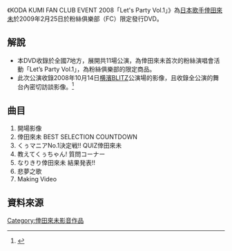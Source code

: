 {{Infobox Album
| Name        = KODA KUMI FAN CLUB EVENT 2008「Let's Party Vol.1」
| Type        = [[video|video]]
| Artist      = [[倖田來未|倖田來未]]
| Released    = 2009年2月25日
| Genre       = [[J-POP|J-POP]]
| Length      =
| Label       = [[rhythm_zone|rhythm zone]]
| Chart position = 
| Certification = 
| Last album  = [[KODA_KUMI_LIVE_TOUR_2008_～Kingdom～|KODA KUMI LIVE TOUR 2008 ～Kingdom～]]
| This album  = '''KODA KUMI FAN CLUB EVENT 2008「Let's Party Vol.1'''
| Next album  = [[KODA_KUMI_LIVE_TOUR_2009_～TRICK～|KODA KUMI LIVE TOUR 2009 ～TRICK～]]<br /> （2010年）
}}

《KODA KUMI FAN CLUB EVENT 2008「Let's Party Vol.1」》為[[日本|日本]][[歌手|歌手]][[倖田來未|倖田來未]]於2009年2月25日於粉絲俱樂部（FC）限定發行DVD。

==解說==
*本DVD收錄於全國7地方，展開共11場公演，為倖田來未首次的粉絲演唱會活動「Let’s Party Vol.1」，為粉絲俱樂部的限定商品。 
*此次公演收錄2008年10月14日[[横濱|横濱]]BLITZ公演場的影像，且收錄全公演的舞台內密切訪談影像。<ref name="KODA KUMI FAN CLUB EVENT 2008「Let's Party Vol.1」">{{cite web |url=http://rhythmzone.net/koda/discography/RZB1-46159.html |title=KODA KUMI FAN CLUB EVENT 2008「Let's Party Vol.1」 |accessdate=2010-07-15 |work= |publisher=倖田來未（こうだくみ）OFFICIAL WEBSITE |date=2010-02-25 |deadurl=yes |archiveurl=https://web.archive.org/web/20120115183920/http://rhythmzone.net/koda/discography/RZB1-46159.html |archivedate=2012-01-15 }}</ref>

==曲目==
#開場影像
#倖田來未 BEST SELECTION COUNTDOWN
#くぅマニアNo.1決定戦!! QUIZ倖田來未
#教えてくぅちゃん! 質問コーナー
#なりきり倖田來未 結果発表!!
#悲夢之歌
#Making Video

==資料來源==
<references/>

{{倖田來未}}
[[Category:倖田來未影音作品|Category:倖田來未影音作品]]